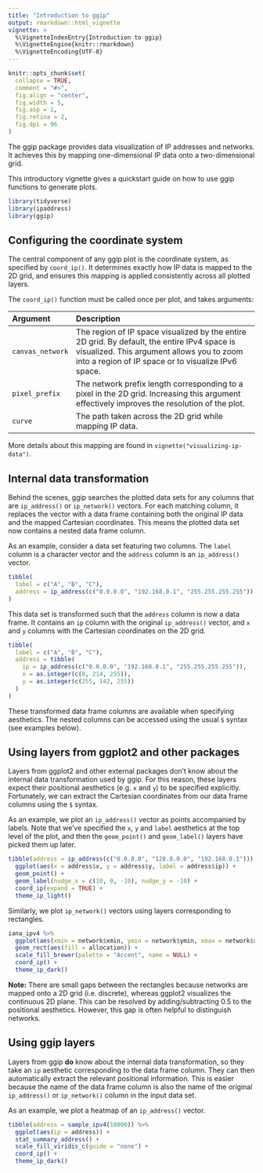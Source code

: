 ```yaml
---
title: "Introduction to ggip"
output: rmarkdown::html_vignette
vignette: >
  %\VignetteIndexEntry{Introduction to ggip}
  %\VignetteEngine{knitr::rmarkdown}
  %\VignetteEncoding{UTF-8}
---
```


```r
knitr::opts_chunk$set(
  collapse = TRUE,
  comment = "#>",
  fig.align = "center",
  fig.width = 5,
  fig.asp = 1,
  fig.retina = 2,
  fig.dpi = 96
)
```

The ggip package provides data visualization of IP addresses and networks.
It achieves this by mapping one-dimensional IP data onto a two-dimensional grid.

This introductory vignette gives a quickstart guide on how to use ggip functions to generate plots.

```r
library(tidyverse)
library(ipaddress)
library(ggip)
```


## Configuring the coordinate system

The central component of any ggip plot is the coordinate system, as specified by `coord_ip()`.
It determines exactly how IP data is mapped to the 2D grid, and ensures this mapping is applied consistently across all plotted layers.

The `coord_ip()` function must be called once per plot, and takes arguments:

Argument  | Description
:------------ | :-----------------------------------------------------------
`canvas_network`  | The region of IP space visualized by the entire 2D grid. By default, the entire IPv4 space is visualized. This argument allows you to zoom into a region of IP space or to visualize IPv6 space.
`pixel_prefix`  | The network prefix length corresponding to a pixel in the 2D grid. Increasing this argument effectively improves the resolution of the plot.
`curve` | The path taken across the 2D grid while mapping IP data.

More details about this mapping are found in `vignette("visualizing-ip-data")`.


## Internal data transformation

Behind the scenes, ggip searches the plotted data sets for any columns that are `ip_address()` or `ip_network()` vectors.
For each matching column, it replaces the vector with a data frame containing both the original IP data and the mapped Cartesian coordinates.
This means the plotted data set now contains a nested data frame column.

As an example, consider a data set featuring two columns.
The `label` column is a character vector and the `address` column is an `ip_address()` vector.

```r
tibble(
  label = c("A", "B", "C"),
  address = ip_address(c("0.0.0.0", "192.168.0.1", "255.255.255.255"))
)
```

This data set is transformed such that the `address` column is now a data frame.
It contains an `ip` column with the original `ip_address()` vector, and `x` and `y` columns with the Cartesian coordinates on the 2D grid.

```r
tibble(
  label = c("A", "B", "C"),
  address = tibble(
    ip = ip_address(c("0.0.0.0", "192.168.0.1", "255.255.255.255")),
    x = as.integer(c(0, 214, 255)),
    y = as.integer(c(255, 142, 255))
  )
)
```

These transformed data frame columns are available when specifying aesthetics.
The nested columns can be accessed using the usual `$` syntax (see examples below).


## Using layers from ggplot2 and other packages

Layers from ggplot2 and other external packages don't know about the internal data transformation used by ggip.
For this reason, these layers expect their positional aesthetics (e.g. `x` and `y`) to be specified explicitly.
Fortunately, we can extract the Cartesian coordinates from our data frame columns using the `$` syntax.

As an example, we plot an `ip_address()` vector as points accompanied by labels.
Note that we've specified the `x`, `y` and `label` aesthetics at the top level of the plot, and then the `geom_point()` and `geom_label()` layers have picked them up later.

```r
tibble(address = ip_address(c("0.0.0.0", "128.0.0.0", "192.168.0.1"))) %>%
  ggplot(aes(x = address$x, y = address$y, label = address$ip)) +
  geom_point() +
  geom_label(nudge_x = c(10, 0, -10), nudge_y = -10) +
  coord_ip(expand = TRUE) +
  theme_ip_light()
```

Similarly, we plot `ip_network()` vectors using layers corresponding to rectangles.

```r
iana_ipv4 %>%
  ggplot(aes(xmin = network$xmin, ymin = network$ymin, xmax = network$xmax, ymax = network$ymax)) +
  geom_rect(aes(fill = allocation)) +
  scale_fill_brewer(palette = "Accent", name = NULL) +
  coord_ip() +
  theme_ip_dark()
```

**Note:** There are small gaps between the rectangles because networks are mapped onto a 2D grid (i.e. discrete), whereas ggplot2 visualizes the continuous 2D plane.
This can be resolved by adding/subtracting 0.5 to the positional aesthetics.
However, this gap is often helpful to distinguish networks.


## Using ggip layers

Layers from ggip **do** know about the internal data transformation, so they take an `ip` aesthetic corresponding to the data frame column.
They can then automatically extract the relevant positional information.
This is easier because the name of the data frame column is also the name of the original `ip_address()` or `ip_network()` column in the input data set.

As an example, we plot a heatmap of an `ip_address()` vector.

```r
tibble(address = sample_ipv4(10000)) %>%
  ggplot(aes(ip = address)) +
  stat_summary_address() +
  scale_fill_viridis_c(guide = "none") +
  coord_ip() +
  theme_ip_dark()
```
